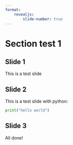 ```yaml
---
format:
    revealjs:
        slide-number: true
---
```

   
# Section test 1

## Slide 1

This is a test slide

## Slide 2

This is a test slide with python:

```python
print("hello world")
```

## Slide 3

All done!
